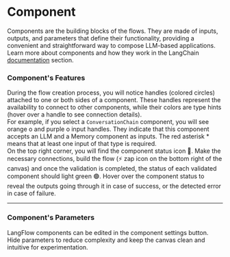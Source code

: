 
# Component

Components are the building blocks of the flows. They are made of inputs, outputs, and parameters that define their functionality, providing a convenient and straightforward way to compose LLM-based applications. Learn more about components and how they work in the LangChain [documentation](https://docs.langchain.com/docs/category/components) section.


### Component's Features

<div style={{ marginBottom: '20px' }}>
  During the flow creation process, you will notice handles (colored circles) attached to one or both sides of a component. These handles represent the availability to connect to other components, while their colors are type hints (hover over a handle to see connection details).</div>

<div style={{ marginBottom: '20px' }}>
  For example, if you select a <code>ConversationChain</code> component, you will see orange  <span style={{ color: 'orange' }}>o</span>  and purple  <span style={{ color: 'purple' }}>o</span>  input handles. They indicate that this component accepts an LLM and a Memory component as inputs. The red asterisk <span style={{ color: 'red' }}>*</span> means that at least one input of that type is required.
</div>

<div style={{ marginBottom: '20px', display: 'flex', justifyContent: 'center' }}>
  <ZoomableImage
    alt="Docusaurus themed image"
    sources={{
      light: useBaseUrl('img/single-compenent.png'),
    }}
    style={{ width: '100%', maxWidth: '800px', margin: '0 auto' }}
  />
</div>


<div style={{ marginBottom: '20px' }}>
On the top right corner, you will find the component status icon 🔴. Make the necessary connections, build the flow (⚡ zap icon on the bottom right of the canvas) and once the validation is completed, the status of each validated component should light green 🟢. Hover over the component status to reveal the outputs going through it in case of success, or the detected error in case of failure.
</div>

---

### Component's Parameters

LangFlow components can be edited in the component settings button. Hide parameters to reduce complexity and keep the canvas clean and intuitive for experimentation.

<ReactPlayer playing controls url='videos/langflow_parameters.mp4' />